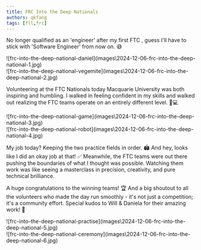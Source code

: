 ```yaml
---
title: FRC Into the Deep Nationals
authors: qkfang
tags: [fll,frc]
---
```


No longer qualified as an 'engineer' after my first FTC , guess I'll have to stick with 'Software Engineer' from now on. 😅

<div className="img-grid">
  <div className="img-item">
    ![frc-into-the-deep-national-daniel](images\2024-12-06-frc-into-the-deep-national-1.jpg)
  </div>
  <div className="img-item">
    ![frc-into-the-deep-national-vegemite](images\2024-12-06-frc-into-the-deep-national-2.jpg)
  </div>
</div>

Volunteering at the FTC Nationals today Macquarie University was both inspiring and humbling. I walked in feeling confident in my skills and walked out realizing the FTC teams operate on an entirely different level. 🧠💻

<div className="img-grid">
  <div className="img-item">
    ![frc-into-the-deep-national-game](images\2024-12-06-frc-into-the-deep-national-3.jpg)
  </div>
  <div className="img-item">
    ![frc-into-the-deep-national-robot](images\2024-12-06-frc-into-the-deep-national-4.jpg)
  </div>
</div>

My job today? Keeping the two practice fields in order. 🏟️ And hey, looks like I did an okay job at that! ✅ Meanwhile, the FTC teams were out there pushing the boundaries of what I thought was possible. Watching them work was like seeing a masterclass in precision, creativity, and pure technical brilliance. 

A huge congratulations to the winning teams! 🏆 And a big shoutout to all the volunteers who made the day run smoothly - it's not just a competition; it's a community effort. Special kudos to Will & Daniela for their amazing work! 👏

<div className="img-grid">
  <div className="img-item">
    ![frc-into-the-deep-national-practise](images\2024-12-06-frc-into-the-deep-national-5.jpg)
  </div>
  <div className="img-item">
    ![frc-into-the-deep-national-ceremony](images\2024-12-06-frc-into-the-deep-national-6.jpg)
  </div>
</div>